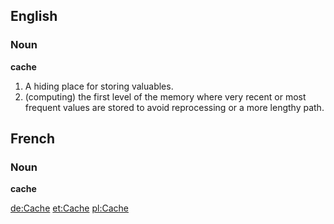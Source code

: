 ==English==
===Noun===

'''cache'''

#A hiding place for storing valuables.
#(computing) the first level of the memory where very recent or most frequent values are stored to avoid reprocessing or a more lengthy path.

==French==
===Noun===

'''cache'''

[[de:Cache]]
[[et:Cache]]
[[pl:Cache]]